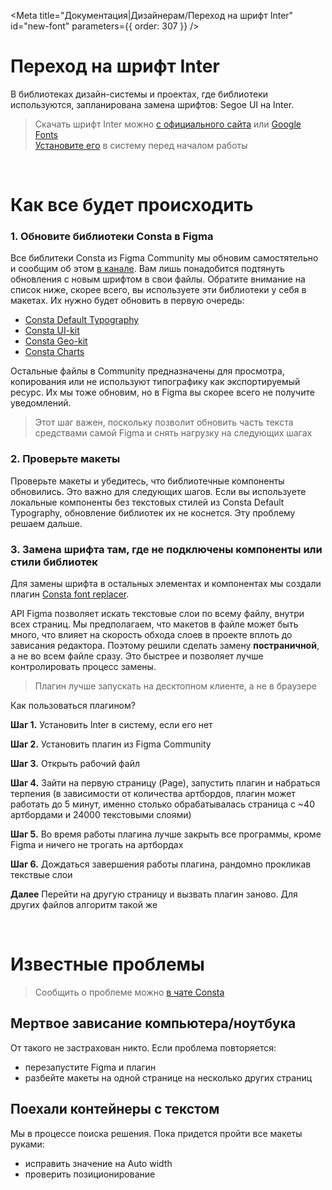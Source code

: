 
<Meta
  title="Документация|Дизайнерам/Переход на шрифт Inter"
  id="new-font"
  parameters={{ order: 307 }}
/>

# Переход на шрифт Inter

В библиотеках дизайн-системы и проектах, где библиотеки используются, запланирована замена шрифтов: Segoe UI на Inter.

> Скачать шрифт Inter можно [с официального сайта](https://rsms.me/inter/) или [Google Fonts](https://fonts.google.com/specimen/Inter?query=inter)  
> [Установите его](https://lifehacker.ru/kak-ustanovit-shrift-v-windows-i-macos) в систему перед началом работы

<br />

# Как все будет происходить

### 1. Обновите библиотеки Consta в Figma

Все библитеки Consta из Figma Community мы обновим самостятельно и сообщим об этом [в канале](https://t.me/consta_ui_releases). Вам лишь понадобится подтянуть обновления с новым шрифтом в свои файлы.
Обратите внимание на список ниже, скорее всего, вы используете эти библиотеки у себя в макетах. Их нужно будет обновить в первую очередь:

- [Consta Default Typography](https://www.figma.com/community/file/855746990421795518)
- [Consta UI-kit](https://www.figma.com/community/file/853774806786762374)
- [Consta Geo-kit](https://www.figma.com/community/file/1063113573061305628)
- [Consta Charts](https://www.figma.com/community/file/982611119114314434)

Остальные файлы в Community предназначены для просмотра, копирования или не используют типографику как экспортируемый ресурс. Их мы тоже обновим, но в Figma вы скорее всего не получите уведомлений.

> Этот шаг важен, поскольку позволит обновить часть текста средствами самой Figma и снять нагрузку на следующих шагах

### 2. Проверьте макеты

Проверьте макеты и убедитесь, что библиотечные компоненты обновились. Это важно для следующих шагов.
Если вы используете локальные компоненты без текстовых стилей из Consta Default Typography, обновление библиотек их не коснется. Эту проблему решаем дальше.

### 3. Замена шрифта там, где не подключены компоненты или стили библиотек

Для замены шрифта в остальных элементах и компонентах мы создали плагин [Consta font replacer](https://www.figma.com/community/plugin/1100808562040625391).

API Figma позволяет искать текстовые слои по всему файлу, внутри всех страниц. Мы предполагаем, что макетов в файле может быть много, что влияет на скорость обхода слоев в проекте вплоть до зависания редактора.
Поэтому решили сделать замену **постраничной**, а не во всем файле сразу. Это быстрее и позволяет лучше контролировать процесс замены.

> Плагин лучше запускать на десктопном клиенте, а не в браузере

Как пользоваться плагином?

**Шаг 1.** Установить Inter в систему, если его нет

**Шаг 2.** Установить плагин из Figma Community

**Шаг 3.** Открыть рабочий файл

**Шаг 4.** Зайти на первую страницу (Page), запустить плагин и набраться терпения (в зависимости от количества артбордов, плагин может работать до 5 минут, именно столько обрабатывалась страница с ~40 артбордами и 24000 текстовыми слоями)

**Шаг 5.** Во время работы плагина лучше закрыть все программы, кроме Figma и ничего не трогать на артбордах

**Шаг 6.** Дождаться завершения работы плагина, рандомно прокликав текствые слои

**Далее** Перейти на другую страницу и вызвать плагин заново. Для других файлов алгоритм такой же

<br />

# Известные проблемы

> Сообщить о проблеме можно [в чате Consta](https://t.me/Consta_Chat)

## Мертвое зависание компьютера/ноутбука

От такого не застрахован никто. Если проблема повторяется:

- перезапустите Figma и плагин
- разбейте макеты на одной странице на несколько других страниц

## Поехали контейнеры с текстом

<NewFontPictures name="1-image" />

Мы в процессе поиска решения. Пока придется пройти все макеты руками:

- исправить значение на Auto width
- проверить позиционирование
